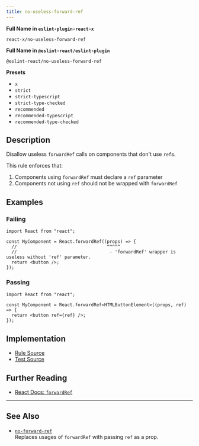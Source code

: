 ```yaml
---
title: no-useless-forward-ref
---
```


**Full Name in `eslint-plugin-react-x`**

```plain copy
react-x/no-useless-forward-ref
```

**Full Name in `@eslint-react/eslint-plugin`**

```plain copy
@eslint-react/no-useless-forward-ref
```

**Presets**

- `x`
- `strict`
- `strict-typescript`
- `strict-type-checked`
- `recommended`
- `recommended-typescript`
- `recommended-type-checked`

## Description

Disallow useless `forwardRef` calls on components that don't use `ref`s.

This rule enforces that:

1. Components using `forwardRef` must declare a `ref` parameter
2. Components not using `ref` should not be wrapped with `forwardRef`

## Examples

### Failing

```tsx
import React from "react";

const MyComponent = React.forwardRef((props) => {
  //                                  ^^^^^
  //                                   - 'forwardRef' wrapper is useless without 'ref' parameter.
  return <button />;
});
```

### Passing

```tsx
import React from "react";

const MyComponent = React.forwardRef<HTMLButtonElement>((props, ref) => {
  return <button ref={ref} />;
});
```

## Implementation

- [Rule Source](https://github.com/Rel1cx/eslint-react/tree/main/packages/plugins/eslint-plugin-react-x/src/rules/no-useless-forward-ref.ts)
- [Test Source](https://github.com/Rel1cx/eslint-react/tree/main/packages/plugins/eslint-plugin-react-x/src/rules/no-useless-forward-ref.spec.ts)

## Further Reading

- [React Docs: `forwardRef`](https://react.dev/reference/react/forwardRef)

---

## See Also

- [`no-forward-ref`](./no-forward-ref)\
  Replaces usages of `forwardRef` with passing `ref` as a prop.
